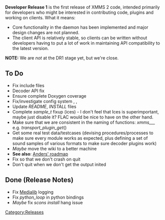 {{Navbar}}

'''Developer Release 1''' is the first release of XMMS 2 code, intended primarily for developers who might be interested in contributing code, plugins and working on clients. What it means:

* Core functionality in the daemon has been implemented and major design changes are not planned.
* The client API is relatively stable, so clients can be written without developers having to put a lot of work in maintaining API compatibility to the latest version.

'''NOTE:''' We are ''not'' at the DR1 stage yet, but we're close.

== To Do ==
* Fix include files {{Bug|93}}
* Decoder API fix {{Bug|128}}
* Ensure complete Doxygen coverage
* Fix/investigate config system {{Bug|99}}, {{Bug|97}}, {{Bug|19}}
* Update ''README'', ''INSTALL'' files
* Complete ''sample_t'' fixup (ices) - I don't feel that Ices is superimportant, maybe just disable it? FLAC would be nice to have on the other hand. 
* Make sure that we are consistent in the naming of functions: ''xmms_<module>_<submodule>_<operation>'' e.g. ''transport_plugin_get''()
* Get some real test data/testcases (devising procedures/processes to make sure every module works as expected, plus defining a set of sound samples of various formats to make sure decoder plugins work)
* ''Maybe'' move the wiki to a better machine
* '''See also''': [http://genesis.xmms.se/~andersg/xmms2-short-term-roadmap.txt Anders' roadmap]
* Fix so that we don't crash on quit {{Bug|158}}
* Don't quit when we don't get the output inited {{Bug|157}}

== Done (Release Notes) ==
* Fix [[Component:Medialib | Medialib]] logging
* Fix ''python_loop'' in python bindings
* ''Maybe'' fix ''scons install'' hang issue

[[Category:Releases]]